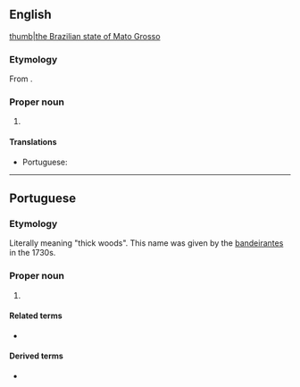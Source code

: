 ==English==
{{wikipedia}}
[[file:Brazil State MatoGrosso.svg|thumb|the Brazilian state of Mato Grosso]]
===Etymology===
From {{bor|en|pt|Mato Grosso}}.

===Proper noun===
{{head|en|proper noun|head=[[mato|Mato]] [[grosso|Grosso]]}}

# {{place:Brazil/state|en|capital=Cuiabá|region=Center-West Region}}

====Translations====
{{trans-top|state in central-western Brazil}}
* Portuguese: {{t+|pt|Mato Grosso|m}}
{{trans-mid}}
{{trans-bottom}}

----

==Portuguese==
===Etymology===
Literally meaning "thick woods". This name was given by the [[bandeirante]]s in the 1730s.

===Proper noun===
{{pt-proper noun}}
# {{place|pt|state|macroregion/pt:Central-West Region|c/pt:Brazil|capital=pt:Cuiabá}}
#: {{syn|pt|MT}} {{gloss|abbreviation}}

====Related terms====
* {{l|pt|mato-grossense}} {{gloss|[[demonym]]}}

====Derived terms====
* {{l|pt|Mato Grosso do Sul}}